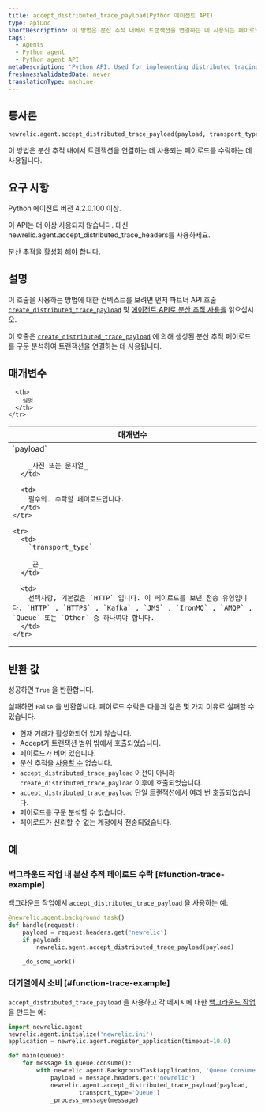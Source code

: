 ```yaml
---
title: accept_distributed_trace_payload(Python 에이전트 API)
type: apiDoc
shortDescription: 이 방법은 분산 추적 내에서 트랜잭션을 연결하는 데 사용되는 페이로드를 수락하는 데 사용됩니다.
tags:
  - Agents
  - Python agent
  - Python agent API
metaDescription: 'Python API: Used for implementing distributed tracing.'
freshnessValidatedDate: never
translationType: machine
---
```


## 통사론

```py
newrelic.agent.accept_distributed_trace_payload(payload, transport_type='HTTP')
```

이 방법은 분산 추적 내에서 트랜잭션을 연결하는 데 사용되는 페이로드를 수락하는 데 사용됩니다.

## 요구 사항

Python 에이전트 버전 4.2.0.100 이상.

<Callout variant="caution">
  이 API는 더 이상 사용되지 않습니다. 대신 newrelic.agent.accept_distributed_trace_headers를 사용하세요.
</Callout>

분산 추적을 [활성화](/docs/enable-distributed-tracing#python) 해야 합니다.

## 설명

이 호출을 사용하는 방법에 대한 컨텍스트를 보려면 먼저 파트너 API 호출 [`create_distributed_trace_payload`](/docs/agents/python-agent/python-agent-api/create_distributed_trace_payload) 및 [에이전트 API로 분산 추적 사용을](/docs/enable-distributed-tracing#agent-apis) 읽으십시오.

이 호출은 [`create_distributed_trace_payload`](/docs/agents/python-agent/python-agent-api/create_distributed_trace_payload) 에 의해 생성된 분산 추적 페이로드를 구문 분석하여 트랜잭션을 연결하는 데 사용됩니다.

## 매개변수

<table>
  <thead>
    <tr>
      <th width="25%">
        매개변수
      </th>

      <th>
        설명
      </th>
    </tr>
  </thead>

  <tbody>
    <tr>
      <td>
        `payload`

        _사전 또는 문자열_
      </td>

      <td>
        필수의. 수락할 페이로드입니다.
      </td>
    </tr>

    <tr>
      <td>
        `transport_type`

        _끈_
      </td>

      <td>
        선택사항, 기본값은 `HTTP` 입니다. 이 페이로드를 보낸 전송 유형입니다. `HTTP` , `HTTPS` , `Kafka` , `JMS` , `IronMQ` , `AMQP` , `Queue` 또는 `Other` 중 하나여야 합니다.
      </td>
    </tr>
  </tbody>
</table>

## 반환 값

성공하면 `True` 을 반환합니다.

실패하면 `False` 을 반환합니다. 페이로드 수락은 다음과 같은 몇 가지 이유로 실패할 수 있습니다.

* 현재 거래가 활성화되어 있지 않습니다.
* Accept가 트랜잭션 범위 밖에서 호출되었습니다.
* 페이로드가 비어 있습니다.
* 분산 추적을 [사용할 수](/docs/enable-distributed-tracing) 없습니다.
* `accept_distributed_trace_payload` 이전이 아니라 `create_distributed_trace_payload` 이후에 호출되었습니다.
* `accept_distributed_trace_payload` 단일 트랜잭션에서 여러 번 호출되었습니다.
* 페이로드를 구문 분석할 수 없습니다.
* 페이로드가 신뢰할 수 없는 계정에서 전송되었습니다.

## 예

### 백그라운드 작업 내 분산 추적 페이로드 수락 [#function-trace-example]

백그라운드 작업에서 `accept_distributed_trace_payload` 을 사용하는 예:

```py
@newrelic.agent.background_task()
def handle(request):
    payload = request.headers.get('newrelic')
    if payload:
        newrelic.agent.accept_distributed_trace_payload(payload)

    _do_some_work()
```

### 대기열에서 소비 [#function-trace-example]

`accept_distributed_trace_payload` 을 사용하고 각 메시지에 대한 [백그라운드 작업](/docs/agents/python-agent/supported-features/python-background-tasks) 을 만드는 예:

```py
import newrelic.agent
newrelic.agent.initialize('newrelic.ini')
application = newrelic.agent.register_application(timeout=10.0)

def main(queue):
    for message in queue.consume():
        with newrelic.agent.BackgroundTask(application, 'Queue Consume'):
            payload = message.headers.get('newrelic')
            newrelic.agent.accept_distributed_trace_payload(payload,
                    transport_type='Queue')
            _process_message(message)
```